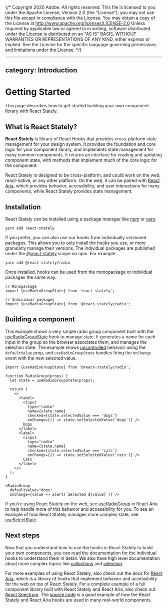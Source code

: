 {/* Copyright 2020 Adobe. All rights reserved.
This file is licensed to you under the Apache License, Version 2.0 (the "License");
you may not use this file except in compliance with the License. You may obtain a copy
of the License at http://www.apache.org/licenses/LICENSE-2.0
Unless required by applicable law or agreed to in writing, software distributed under
the License is distributed on an "AS IS" BASIS, WITHOUT WARRANTIES OR REPRESENTATIONS
OF ANY KIND, either express or implied. See the License for the specific language
governing permissions and limitations under the License. */}


---
category: Introduction
---

# Getting Started

This page describes how to get started building your own component library with React Stately.

## What is React Stately?

**React Stately** is library of React Hooks that provides cross-platform state management for your design system.
It provides the foundation and core logic for your component library, and implements state management for many
common components. It returns an interface for reading and updating component state, with methods that implement
much of the core logic for the component.

React Stately is designed to be cross-platform, and could work on the web, react-native, or any other platform.
On the web, it can be paired with [React Aria](../react-aria/index.html), which provides behavior, accessibility,
and user interactions for many components, while React Stately provides state management.

## Installation

React Stately can be installed using a package manager like [npm](https://docs.npmjs.com/cli/npm) or
[yarn](https://classic.yarnpkg.com/lang/en/).

```
yarn add react-stately
```

If you prefer, you can also use our hooks from individually versioned packages. This allows you to only
install the hooks you use, or more granularly manage their versions. The individual packages are published 
under the [@react-stately](https://www.npmjs.com/org/react-stately) scope on npm. For example:

```
yarn add @react-stately/radio
```

Once installed, hooks can be used from the monopackage or individual packages the same way.

```tsx
// Monopackage
import {useRadioGroupState} from 'react-stately';
```

```tsx keepIndividualImports
// Individual packages
import {useRadioGroupState} from '@react-stately/radio';
```

## Building a component

This example shows a very simple radio group component built with the [useRadioGroupState](useRadioGroupState.html) hook
to manage state. It generates a name for each input in the group so the browser associates them, and manages the
selection state. The example shows [uncontrolled](https://reactjs.org/docs/uncontrolled-components.html) behavior
using the `defaultValue` prop, and `useRadioGroupState` handles firing the `onChange` event with the new selected value.

```tsx example
import {useRadioGroupState} from '@react-stately/radio';

function RadioGroup(props) {
  let state = useRadioGroupState(props);

  return (
    <>
      <label>
        <input
          type="radio"
          name={state.name}
          checked={state.selectedValue === 'dogs'}
          onChange={() => state.setSelectedValue('dogs')} />
        Dogs
      </label>
      <label>
        <input
          type="radio"
          name={state.name}
          checked={state.selectedValue === 'cats'}
          onChange={() => state.setSelectedValue('cats')} />
        Cats
      </label>
    </>
  );
}

<RadioGroup
  defaultValue="dogs"
  onChange={value => alert(`Selected ${value}`)} />
```

If you're using React Stately on the web, see [useRadioGroup](../react-aria/useRadioGroup.html) in React Aria to help
handle more of this behavior and accessibility for you. To see an example of how React Stately manages more complex state,
see [useSelectState](useSelectState.html).

## Next steps

Now that you understand how to use the hooks in React Stately to build your own components, you can read the documentation
for the individual hooks to understand them in detail. We also have high level documentation about more complex topics like
[collections](collections.html) and [selection](selection.html).

For more examples of using React Stately, also check out the docs for [React Aria](../react-aria/index.html), which is a library
of hooks that implement behavior and accessibility for the web on top of React Stately. For a complete example of a full component library
built with React Stately and React Aria, also check out [React Spectrum](../react-spectrum/index.html). The
[source code](https://github.com/adobe/react-spectrum/tree/main/packages/%40react-spectrum)
is a good example of how the React Stately and React Aria hooks are used in many real-world components.
